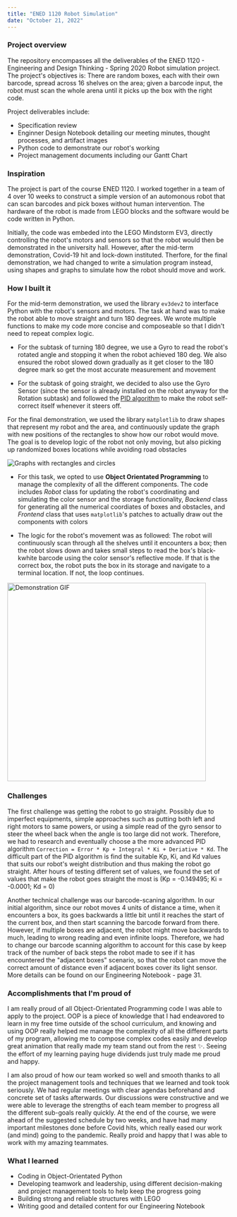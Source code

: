```yaml
---
title: "ENED 1120 Robot Simulation"
date: "October 21, 2022"
---
```


### Project overview

The repository encompasses all the deliverables of the ENED 1120 - Engineering and Design Thinking - Spring 2020 Robot simulation project. The project's objectives is: There are random boxes, each with their own barcode, spread across 16 shelves on the area; given a barcode input, the robot must scan the whole arena until it picks up the box with the right code.

Project deliverables include:

- Specification review
- Enginner Design Notebook detailing our meeting minutes, thought processes, and artifact images
- Python code to demonstrate our robot's working
- Project management documents including our Gantt Chart

### Inspiration

The project is part of the course ENED 1120. I worked together in a team of 4 over 10 weeks to construct a simple version of an automonous robot that can scan barcodes and pick boxes without human intervention. The hardware of the robot is made from LEGO blocks and the software would be code written in Python.

Initially, the code was embeded into the LEGO Mindstorm EV3, directly controlling the robot's motors and sensors so that the robot would then be demonstrated in the university hall. However, after the mid-term demonstration, Covid-19 hit and lock-down instituted. Therfore, for the final demonstration, we had changed to write a simulation program instead, using shapes and graphs to simulate how the robot should move and work.

### How I built it

For the mid-term demonstration, we used the library `ev3dev2` to interface Python with the robot's sensors and motors. The task at hand was to make the robot able to move straight and turn 180 degrees. We wrote multiple functions to make my code more concise and composeable so that I didn't need to repeat complex logic.

- For the subtask of turning 180 degree, we use a Gyro to read the robot's rotated angle and stopping it when the robot achieved 180 deg. We also ensured the robot slowed down gradually as it get closer to the 180 degree mark so get the most accurate measurement and movement

- For the subtask of going straight, we decided to also use the Gyro Sensor (since the sensor is already installed on the robot anyway for the Rotation subtask) and followed the [PID algorithm](https://www.youtube.com/watch?v=U-LdBQ-vBkg) to make the robot self-correct itself whenever it steers off.

For the final demonstration, we used the library `matplotlib` to draw shapes that represent my robot and the area, and continuously update the graph with new positions of the rectangles to show how our robot would move. The goal is to develop logic of the robot not only moving, but also picking up randomized boxes locations while avoiding road obstacles

![Graphs with rectangles and circles](/ened-matplotlib.png)

- For this task, we opted to use **Object Orientated Programming** to manage the complexity of all the different components. The code includes _Robot_ class for updating the robot's coordinating and simulating the color sensor and the storage functionality, _Backend_ class for generating all the numerical coordiates of boxes and obstacles, and _Frontend_ class that uses `matplotlib`'s patches to actually draw out the components with colors

- The logic for the robot's movement was as followed: The robot will continuously scan through all the shelves until it encounters a box; then the robot slows down and takes small steps to read the box's black-kwhite barcode using the color sensor's reflective mode. If that is the correct box, the robot puts the box in its storage and navigate to a terminal location. If not, the loop continues.

<div>
  <img src="/ened-simulation-demo.gif" alt="Demonstration GIF" width="450" loading="lazy">
</div>

### Challenges

The first challenge was getting the robot to go straight. Possibly due to imperfect equipments, simple approaches such as putting both left and right motors to same powers, or using a simple read of the gyro sensor to steer the wheel back when the angle is too large did not work. Therefore, we had to research and eventually choose a the more advanced PID algorithm `Correction = Error * Kp + Integral * Ki + Deriative * Kd`. The difficult part of the PID algorithm is find the suitable Kp, Ki, and Kd values that suits our robot's weight distribution and thus making the robot go straight. After hours of testing different set of values, we found the set of values that make the robot goes straight the most is (Kp = -0.149495; Ki = -0.0001; Kd = 0)

Another technical challenge was our barcode-scaning algorithm. In our initial algorithm, since our robot moves 4 units of distance a time, when it encounters a box, its goes backwards a little bit until it reaches the start of the current box, and then start scanning the barcode forward from there. However, if multiple boxes are adjacent, the robot might move backwards to much, leading to wrong reading and even infinite loops. Therefore, we had to change our barcode scanning algorithm to account for this case by keep track of the number of back steps the robot made to see if it has encountered the "adjacent boxes" scenario, so that the robot can move the correct amount of distance even if adjacent boxes cover its light sensor. More details can be found on our Engineering Notebook - page 31.

### Accomplishments that I'm proud of

I am really proud of all Object-Orientated Programming code I was able to apply to the project. OOP is a piece of knowledge that I had endeavored to learn in my free time outside of the school curriculum, and knowing and using OOP really helped me manage the complexity of all the different parts of my program, allowing me to compose complex codes easily and develop great animation that really made my team stand out from the rest ✨. Seeing the effort of my learning paying huge dividends just truly made me proud and happy.

I am also proud of how our team worked so well and smooth thanks to all the project management tools and techniques that we learned and took took seriously. We had regular meetings with clear agendas beforehand and concrete set of tasks afterwards. Our discussions were constructive and we were able to leverage the strengths of each team member to progress all the different sub-goals really quickly. At the end of the course, we were ahead of the suggested schedule by two weeks, and have had many important milestones done before Covid hits, which really eased our work (and mind) going to the pandemic. Really proid and happy that I was able to work with my amazing teammates.

### What I learned

- Coding in Object-Orientated Python
- Developing teamwork and leadership, using different decision-making and project management tools to help keep the progress going
- Building strong and reliable structures with LEGO
- Writing good and detailed content for our Engineering Notebook